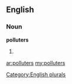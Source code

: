 ==English==

===Noun===
'''polluters'''

# {{plural of|[[polluter]]}}

[[Category:English plurals]]

[[ar:polluters]]
[[my:polluters]]